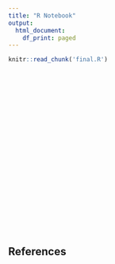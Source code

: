 ---
title: "R Notebook"
output:
  html_document:
    df_print: paged
---

```{r cache=FALSE}
knitr::read_chunk('final.R')
```


```{r Google Trends Query}

```


```{r Get Interest Over Time}

```

```{r Save Data}

```

```{r Download Data}

```

```{r Import Data 2010}

```

```{r Extract Relevant Data 2010}

```

```{r Import Data 2011}

```

```{r Extract Relevant Data 2011}

```

```{r Import Data 2012}

```

```{r Extract Relevant Data 2012}

```

```{r Import Data 2013}

```

```{r Extract Relevant Data 2013}

```

```{r Import Data 2014}

```

```{r Extract Relevant Data 2014}

```

```{r Import Data 2015}

```

```{r Extract Relevant Data 2015}

```

```{r Import Data 2016}

```

```{r Extract Relevant Data 2016}

```

```{r Total Data}

```

```{r Convert Hits To Numeric}

```

```{r Aggregate Function}

```

```{r Convert Suicides To Numeric}

```

```{r Analysis}

```

```{r Plot}

```

## References
